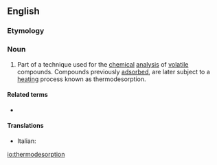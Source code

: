 ==English==

===Etymology===
{{prefix|thermo|desorption|lang=en}}

===Noun===
{{en-noun}}

# {{label|en|chemistry|analytical chemistry}} Part of a technique used for the [[chemical]] [[analysis]] of [[volatile]] compounds. Compounds previously [[adsorbed]], are later subject to a [[heating]] process known as thermodesorption.

====Related terms====
* {{l|en|thermodesorber}}

====Translations====
{{trans-top}}
* Italian: {{t|it|termodesorbimento|m}}
{{trans-mid}}
{{trans-bottom}}

[[io:thermodesorption]]